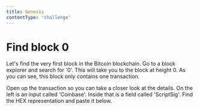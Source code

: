 ```yaml
---
title: Genesis
contentType: 'challenge'
---
```


# Find block 0

Let's find the very first block in the Bitcoin blockchain. Go to a block explorer and search for '0'. This will take you to the block at height 0. As you can see, this block only contains one transaction.

Open up the transaction so you can take a closer look at the details. On the left is an input called 'Coinbase'. Inside that is a field called 'ScriptSig'. Find the HEX representation and paste it below.
